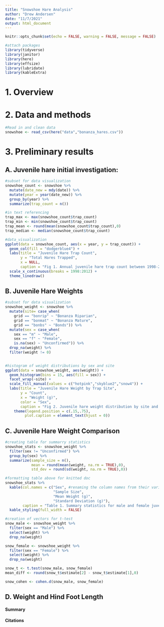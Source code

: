 ```yaml
---
title: "Snowshoe Hare Analysis"
author: "Drew Andersen"
date: "11/7/2021"
output: html_document
---
```


```r
knitr::opts_chunk$set(echo = FALSE, warning = FALSE, message = FALSE)

#attach packages
library(tidyverse)
library(janitor)
library(here)
library(effsize)
library(lubridate)
library(kableExtra)
```
# 1. Overview

# 2. Data and methods
```r
#Read in and clean data
snowshoe <- read_csv(here("data","bonanza_hares.csv"))
```

# 3. Preliminary results

## A. Juvenile hare initial investigation:
```r
#subset for data visualization 
snowshoe_count <- snowshoe %>% 
  mutate(date_new = mdy(date)) %>% 
  mutate(year = year(date_new)) %>% 
  group_by(year) %>% 
  summarize(trap_count = n())

#in text referencing
trap_max <- max(snowshoe_count$trap_count)
trap_min <- min(snowshoe_count$trap_count)
trap_mean <- round(mean(snowshoe_count$trap_count),0)
trap_median <- median(snowshoe_count$trap_count)

#data_visualization
ggplot(data = snowshoe_count, aes(x = year, y = trap_count)) +
  geom_col(fill = "dodgerblue4") +
  labs(title = "Juvenile Hare Trap Count",
       y = "Total Hares Trapped",
       x = NULL,
       caption = "Fig 1. Annual juvenile hare trap count between 1998-2012. This total reflects the number of juvenile hares trapped each year during this study.") +
  scale_x_continuous(breaks = 1998:2012) +
  theme_linedraw() 
```

## B. Juvenile Hare Weights 
```r
#subset for data visualization 
snowshoe_weight <- snowshoe %>% 
  mutate(site= case_when(
    grid == "bonrip" ~ "Bonanza Riparian",
    grid == "bonmat" ~ "Bonanza Mature",
    grid == "bonbs" ~ "Bonds")) %>% 
  mutate(sex = case_when(
    sex == "m" ~ "Male",
    sex == "f" ~ "Female",
    is.na(sex) ~ "Unconfirmed")) %>% 
  drop_na(weight) %>%
  filter(weight != 0)
 

#histogram of weight distributions by sex and site
ggplot(data = snowshoe_weight, aes(weight)) +
  geom_histogram(bins = 15, aes(fill = sex)) +
  facet_wrap(~site) +
  scale_fill_manual(values = c("hotpink","skyblue2","snow4")) +
  labs(title = "Juvenile Hare Weight by Trap Site",
       y = "Count",
       x = "Weight (g)",
       color = "Sex",
       caption = "Fig 2. Juvenile hare weight distribution by site and sex. The group marked NA") +
    theme(legend.position = c(.15,.75),
         plot.caption = element_text(hjust = 0))
```

## C. Juvenile Hare Weight Comparison
```r
#creating table for summarry statistics 
snowshoe_stats <- snowshoe_weight %>% 
  filter(sex != "Unconfirmed") %>% 
  group_by(sex) %>% 
  summarize(sample_size = n(),
            mean = round(mean(weight, na.rm = TRUE),0),
            std_dev = round(sd(weight, na.rm = TRUE),0))

#formatting table above for knitted doc
snowshoe_stats %>% 
  kable(col.names = c("Sex", #renaming the column names from their variable names
                      "Sample Size", 
                      "Mean Weight (g)",
                      "Standard Deviation (g)"),
        caption = "Table 1. Summary statistics for male and female juvenile hare weights.") %>% 
  kable_styling(full_width = FALSE)

#creation of vectors for t-test
snow_male <- snowshoe_weight %>% 
  filter(sex == "Male") %>% 
  select(weight) %>% 
  drop_na(weight)

snow_female <- snowshoe_weight %>% 
  filter(sex == "Female") %>% 
  select(weight) %>% 
  drop_na(weight)

snow_t <- t.test(snow_male, snow_female)
mean_diff <- round(snow_t$estimate[2] - snow_t$estimate[1],0)

snow_cohen <- cohen.d(snow_male, snow_female)
```

## D. Weight and Hind Foot Length 
#### Summary
#### Citations

